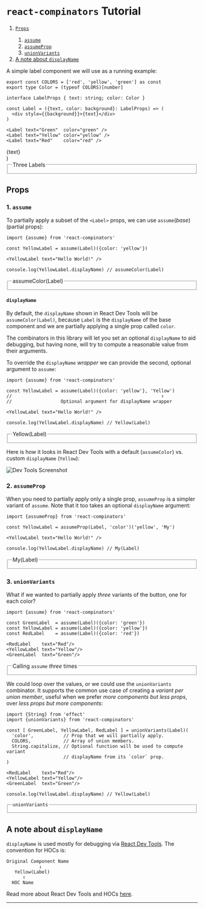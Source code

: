 
<Unstyled>

# `react-compinators` Tutorial

<ol>
  <li><a href="#props"><code>Props</code></a></li>
  <ol>
    <li><a href="#1-assume"><code>assume</code></a></li>
    <li><a href="#2-assumeprop"><code>assumeProp</code></a></li>
    <li><a href="#3-unionvariants"><code>unionVariants</code></a></li>
  </ol>
  <li><a href="#a-note-about-displayname">A note about <code>displayName</code></a></li>
</ol>

A simple label component we will use as a running example:
```tsx
export const COLORS = ['red', 'yellow', 'green'] as const
export type Color = (typeof COLORS)[number]

interface LabelProps { text: string; color: Color }

const Label = ({text, color: background}: LabelProps) => (
  <div style={{background}}>{text}</div>
)

<Label text="Green"  color="green" />
<Label text="Yellow" color="yellow" />
<Label text="Red"    color="red" />
```

  <div style={{background, textAlign: 'center'}}>{text}</div>
)

<fieldset>
<legend>Three Labels</legend>
<Label text="Green"  color="green" />
<Label text="Yellow" color="yellow" />
<Label text="Red"    color="red" />
</fieldset>

## Props

### 1. `assume`

To partially apply a subset of the `<Label>` props, we can use
`assume`(_base_)(partial props):
```tsx
import {assume} from 'react-compinators'

const YellowLabel = assume(Label)({color: 'yellow'})

<YellowLabel text="Hello World!" />

console.log(YellowLabel.displayName) // assumeColor(Label)
```


<fieldset>
<legend>assumeColor(Label)</legend>
<YellowLabel1 text="Hello World!" />
</fieldset>

#### `displayName`

By default, the `displayName` shown in React Dev Tools will be
`assumeColor(Label)`, because `Label` is the `displayName` of the base component
and we are partially applying a single prop called `color`.

The combinators in this library will let you set an optional `displayName` to
aid debugging, but having none, will try to compute a reasonable value from
their arguments.

To override the `displayName` _wrapper_ we can provide the second, optional
argument to `assume`:

```tsx
import {assume} from 'react-compinators'

const YellowLabel = assume(Label)({color: 'yellow'}, 'Yellow')
//                                                       ↑
//                  Optional argument for displayName wrapper 

<YellowLabel text="Hello World!" />

console.log(YellowLabel.displayName) // Yellow(Label)
```

<fieldset>
<legend>Yellow(Label)</legend>
<YellowLabel2 text="Hello World!" />
</fieldset>

Here is how it looks in React Dev Tools with a default (`assumeColor`) vs.
custom `displayName` (`Yellow`):

![Dev Tools Screenshot](../docs/dev-tools-display-name.png)

### 2. `assumeProp`

When you need to partially apply only a single prop, `assumeProp` is a simpler
variant of `assume`. Note that it too takes an optional `displayName` argument:

```tsx
import {assumeProp} from 'react-compinators'

const YellowLabel = assumeProp(Label, 'color')('yellow', 'My')

<YellowLabel text="Hello World!" />

console.log(YellowLabel.displayName) // My(Label)
```


<fieldset>
<legend>My(Label)</legend>
<YellowLabel3 text="Hello World!" />
</fieldset>

### 3. `unionVariants`

What if we wanted to partially apply _three_ variants of the button, one for
each color?
```tsx
import {assume} from 'react-compinators'

const GreenLabel  = assume(Label)({color: 'green'})
const YellowLabel = assume(Label)({color: 'yellow'})
const RedLabel    = assume(Label)({color: 'red'})

<RedLabel    text="Red"/>
<YellowLabel text="Yellow"/>
<GreenLabel  text="Green"/>
```


<fieldset>
<legend>Calling <code>assume</code> <i>three</i> times</legend>
<GreenLabel4  text="Green"/>
<YellowLabel4 text="Yellow"/>
<RedLabel4    text="Red"/>
</fieldset>

We could loop over the values, or we could use the `unionVariants` combinator.
It supports the common use case of creating a _variant per union member_, useful
when we prefer _more components but less props_, over _less props but more
components_:
```tsx
import {String} from 'effect'
import {unionVariants} from 'react-compinators'

const [ GreenLabel, YellowLabel, RedLabel ] = unionVariants(Label)(
  'color',           // Prop that we will partially apply.
  COLORS,            // Array of union members.
  String.capitalize, // Optional function will be used to compute variant
                     // displayName from its `color` prop.
) 

<RedLabel    text="Red"/>
<YellowLabel text="Yellow"/>
<GreenLabel  text="Green"/>

console.log(YellowLabel.displayName) // Yellow(Label)
```

<fieldset>
<legend><code>unionVariants</code></legend>
<GreenLabel4  text="Green"/>
<YellowLabel4 text="Yellow"/>
<RedLabel4    text="Red"/>
</fieldset>

## A note about `displayName`

`displayName` is used mostly for debugging via [React Dev
Tools](https://react.dev/learn/react-developer-tools). The convention for HOCs is:
```text
Original Component Name
            ↓   
   Yellow(Label)
      ↑
  HOC Name
```

Read more about React Dev Tools and HOCs
[here](https://github.com/facebook/react/blob/main/packages/react-devtools/CHANGELOG.md#higher-order-components).

</Unstyled>

---
